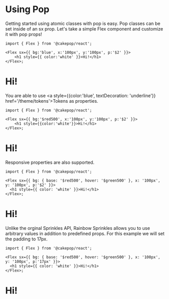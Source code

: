 
# Using Pop

Getting started using atomic classes with pop is easy. Pop classes can be set inside of an sx prop. Let's take a simple Flex component and customize it with pop props!

```tsx
import { Flex } from '@cakepop/react';

<Flex sx={{ bg:'blue', x:'100px', y:'100px', p:'$2' }}>
    <h1 style={{ color:'white' }}>Hi!</h1>
</Flex>;
```

<div className={defaultTheme}>
    <Flex sx={{ bg:'blue', x:'100px', y:'100px', p:'$2' }}>
        <h1 style={{ color:'white' }}>Hi!</h1>
    </Flex>
</div>

You are able to use <span><a style={{color:'blue', textDecoration: 'underline'}} href='/theme/tokens'>Tokens</a></span>  as properties.

```tsx
import { Flex } from '@cakepop/react';

<Flex sx={{ bg:'$red500', x:'100px', y:'100px', p:'$2' }}>
    <h1 style={{color:'white'}}>Hi!</h1>
</Flex>;
```

<div className={defaultTheme}>
    <Flex sx={{bg:'$red500', x:'100px', y:'100px' , p:'$2' }}>
        <h1 style={{  color:'white'  }}>Hi!</h1>
    </Flex>
</div>

Responsive properties are also supported.

```tsx
import { Flex } from '@cakepop/react';

<Flex sx={{ bg: { base: '$red500', hover: '$green500' }, x: '100px', y: '100px', p:'$2' }}>
  <h1 style={{ color: 'white' }}>Hi!</h1>
</Flex>;
```

<div className={defaultTheme}>
<Flex sx={{ bg: { base: '$red500', hover: '$green500' }, x: '100px', y: '100px', p:'$2' }}>
  <h1 style={{ color: 'white' }}>Hi!</h1>
</Flex>
</div>

Unlike the orginal Sprinkles API, Rainbow Sprinkles allows you to use arbitrary values in addition to predefined props. 
For this example we will set the padding to 17px.
```tsx
import { Flex } from '@cakepop/react';

<Flex sx={{ bg: { base: '$red500', hover: '$green500' }, x: '100px', y: '100px', p:'17px' }}>
  <h1 style={{ color: 'white' }}>Hi!</h1>
</Flex>;
```

<div className={defaultTheme}>
<Flex sx={{ bg:'$red500', x: '100px', y: '100px', p:'17px' }}>
  <h1 style={{ color: 'white' }}>Hi!</h1>
</Flex>
</div>